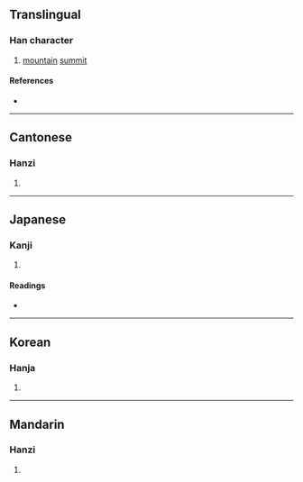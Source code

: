 {{also|巔}}
{{character info/new}}
==Translingual==

===Han character===
{{Han char|rn=46|rad=山|as=19|sn=22|four=|canj=UPCC|ids=⿱山顚}}

# [[mountain]] [[summit]]

====References====
* {{Han ref|kx=0323.040|dkj=08644|hdz=10809.021|uh=5DD3|ud=24019}}

----

==Cantonese==

===Hanzi===
{{yue-hanzi|jyut=[[din1]]|y=din1}}

# {{defn|lang=yue|sort=山19}}

----

==Japanese==

===Kanji===
{{ja-kanji|grade=|rs=山19}}

# {{defn|lang=ja|sort=山19}}

====Readings====
* {{ja-readings|on=[[てん]] (ten)|kun=[[いただき]] (itadaki)}}

----

==Korean==

===Hanja===
{{ko-hanja|hangeul=[[전]]|rv=jeon|mr=chŏn}}

# {{defn|lang=ko|sort=山19}}

----

==Mandarin==

===Hanzi===
{{cmn-hanzi|pin=[[diān]] ([[dian1]])|wg=tien<sup>1</sup>}}

# {{defn|lang=cmn|sort=山19}}